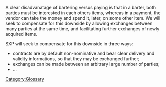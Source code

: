 [[Category:Glossary]] 

A clear disadvanatage of bartering versus paying is that in a barter, both parties must be interested in each others items, whereas in a payment, the vendor can take the money and spend it, later, on some other item. We will seek to compensate for this downside by allowing exchanges between many parties at the same time, and facilitating further exchanges of newly acquired items. 

SXP will seek to compensate for this downside in three ways:
* contracts are by default non-nominative and bear clear delivery and validity informations, so that they may be exchanged further;
* exchanges can be made between an arbitrary large number of parties;
* ...
